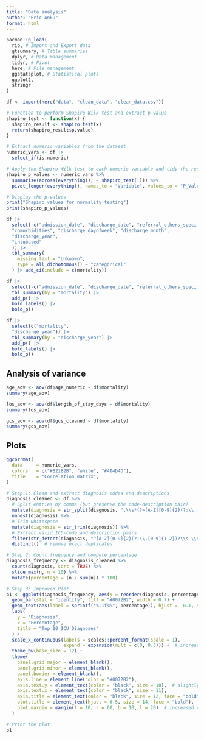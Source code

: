 ```yaml
---
title: "Data analysis"
author: "Eric Anku"
format: html
---
```


```r
pacman::p_load(
  rio, # Import and Export data
  gtsummary, # Table summaries
  dplyr, # Data management
  tidyr, # Pivot 
  here, # File management
  ggstatsplot, # Statistical plots
  ggplot2,
  stringr
)
```

```r
df <- import(here("data", "clean_data", "clean_data.csv"))
```

```r
# Function to perform Shapiro-Wilk test and extract p-value
shapiro_test <- function(x) {
  shapiro_result <- shapiro.test(x)
  return(shapiro_result$p.value)
}

# Extract numeric variables from the dataset
numeric_vars <- df |>
  select_if(is.numeric)

# Apply the Shapiro-Wilk test to each numeric variable and tidy the results
shapiro_p_values <- numeric_vars %>%
  summarise(across(everything(), ~ shapiro_test(.))) %>%
  pivot_longer(everything(), names_to = "Variable", values_to = "P_Value")

# Display the p-values
print("Shapiro values for normality testing")
print(shapiro_p_values)
```

```r
df |>
  select(-c("admission_date", "discharge_date", "referral_others_specify", "diagnosis",
  "comorbidities", "discharge_dayofweek", "discharge_month",
  "discharge_year",
  "intubated"
  )) |>
  tbl_summary(
    missing_text = "Unkwown",
    type = all_dichotomous() ~ "categorical"
  ) |> add_ci(include = c(mortality))
```

```r
df |>
  select(-c("admission_date", "discharge_date", "referral_others_specify", "diagnosis")) |>
  tbl_summary(by = "mortality") |>
  add_p() |>
  bold_labels() |>
  bold_p()
```

```r
df |>
  select(c("mortality",
  "discharge_year")) |>
  tbl_summary(by = "discharge_year") |>
  add_p() |>
  bold_labels() |>
  bold_p()
```

## Analysis of variance

```r
age_aov <- aov(df$age_numeric ~ df$mortality)
summary(age_aov)
```


```r
los_aov <- aov(df$length_of_stay_days ~ df$mortality)
summary(los_aov)
```


```r
gcs_aov <- aov(df$gcs_cleaned ~ df$mortality)
summary(gcs_aov)
```

## Plots


```r
ggcorrmat(
  data     = numeric_vars,
  colors   = c("#B2182B", "white", "#4D4D4D"),
  title    = "Correlation matrix",
)
```


```r
# Step 1: Clean and extract diagnosis codes and descriptions
diagnosis_cleaned <- df %>%
  # Split entries by comma (but preserve the code-description pair)
  mutate(diagnosis = str_split(diagnosis, ",\\s*(?=[A-Z][0-9]{2}(?:\\.[0-9]{1,2})?\\s-\\s)")) %>%
  unnest(diagnosis) %>%
  # Trim whitespace
  mutate(diagnosis = str_trim(diagnosis)) %>%
  # Extract valid ICD-code and description pairs
  filter(str_detect(diagnosis, "^[A-Z][0-9]{2}(?:\\.[0-9]{1,2})?\\s-\\s.+")) %>%
  distinct()  # remove exact duplicates

# Step 2: Count frequency and compute percentage
diagnosis_frequency <- diagnosis_cleaned %>%
  count(diagnosis, sort = TRUE) %>%
  slice_max(n, n = 10) %>%
  mutate(percentage = (n / sum(n)) * 100)

# Step 3: Improved Plot
p1 <- ggplot(diagnosis_frequency, aes(y = reorder(diagnosis, percentage), x = percentage)) +
  geom_bar(stat = "identity", fill = "#0072B2", width = 0.7) +
  geom_text(aes(label = sprintf("%.1f%%", percentage)), hjust = -0.1, size = 3.5) +
  labs(
    y = "Diagnosis",
    x = "Percentage",
    title = "Top 10 ICU Diagnoses"
  ) +
  scale_x_continuous(labels = scales::percent_format(scale = 1),
                     expand = expansion(mult = c(0, 0.3))) +  # increased space to the right
  theme_bw(base_size = 12) +
  theme(
    panel.grid.major = element_blank(),
    panel.grid.minor = element_blank(),
    panel.border = element_blank(),
    axis.line = element_line(color = "#0072B2"),
    axis.text.y = element_text(color = "black", size = 10),  # slightly smaller text for long labels
    axis.text.x = element_text(color = "black", size = 11),
    axis.title = element_text(color = "black", size = 12, face = "bold"),
    plot.title = element_text(hjust = 0.5, size = 14, face = "bold"),
    plot.margin = margin(t = 10, r = 60, b = 10, l = 20)  # increased right margin
  )

# Print the plot
p1
```